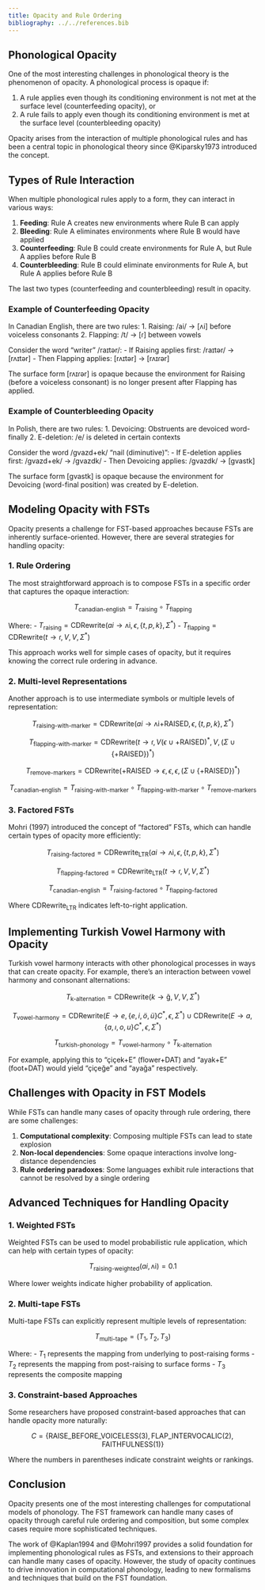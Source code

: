 ```yaml
---
title: Opacity and Rule Ordering
bibliography: ../../references.bib
---
```


## Phonological Opacity

One of the most interesting challenges in phonological theory is the phenomenon of opacity. A phonological process is opaque if:

1. A rule applies even though its conditioning environment is not met at the surface level (counterfeeding opacity), or
2. A rule fails to apply even though its conditioning environment is met at the surface level (counterbleeding opacity)

Opacity arises from the interaction of multiple phonological rules and has been a central topic in phonological theory since @Kiparsky1973 introduced the concept.

## Types of Rule Interaction

When multiple phonological rules apply to a form, they can interact in various ways:

1. **Feeding**: Rule A creates new environments where Rule B can apply
2. **Bleeding**: Rule A eliminates environments where Rule B would have applied
3. **Counterfeeding**: Rule B could create environments for Rule A, but Rule A applies before Rule B
4. **Counterbleeding**: Rule B could eliminate environments for Rule A, but Rule A applies before Rule B

The last two types (counterfeeding and counterbleeding) result in opacity.

### Example of Counterfeeding Opacity

In Canadian English, there are two rules:
1. Raising: /ai/ → [ʌi] before voiceless consonants
2. Flapping: /t/ → [ɾ] between vowels

Consider the word "writer" /raɪtər/:
- If Raising applies first: /raɪtər/ → [rʌɪtər]
- Then Flapping applies: [rʌɪtər] → [rʌɪɾər]

The surface form [rʌɪɾər] is opaque because the environment for Raising (before a voiceless consonant) is no longer present after Flapping has applied.

### Example of Counterbleeding Opacity

In Polish, there are two rules:
1. Devoicing: Obstruents are devoiced word-finally
2. E-deletion: /e/ is deleted in certain contexts

Consider the word /gvazd+ek/ "nail (diminutive)":
- If E-deletion applies first: /gvazd+ek/ → /gvazdk/
- Then Devoicing applies: /gvazdk/ → [gvastk]

The surface form [gvastk] is opaque because the environment for Devoicing (word-final position) was created by E-deletion.

## Modeling Opacity with FSTs

Opacity presents a challenge for FST-based approaches because FSTs are inherently surface-oriented. However, there are several strategies for handling opacity:

### 1. Rule Ordering

The most straightforward approach is to compose FSTs in a specific order that captures the opaque interaction:

$$T_{\text{canadian-english}} = T_{\text{raising}} \circ T_{\text{flapping}}$$

Where:
- $T_{\text{raising}} = \text{CDRewrite}(ai \rightarrow \text{ʌi}, \epsilon, \{t, p, k\}, \Sigma^*)$
- $T_{\text{flapping}} = \text{CDRewrite}(t \rightarrow \text{ɾ}, V, V, \Sigma^*)$

This approach works well for simple cases of opacity, but it requires knowing the correct rule ordering in advance.

### 2. Multi-level Representations

Another approach is to use intermediate symbols or multiple levels of representation:

$$T_{\text{raising-with-marker}} = \text{CDRewrite}(ai \rightarrow \text{ʌi+RAISED}, \epsilon, \{t, p, k\}, \Sigma^*)$$

$$T_{\text{flapping-with-marker}} = \text{CDRewrite}(t \rightarrow \text{ɾ}, V(\epsilon \cup \text{+RAISED})^*, V, (\Sigma \cup \{\text{+RAISED}\})^*)$$

$$T_{\text{remove-markers}} = \text{CDRewrite}(\text{+RAISED} \rightarrow \epsilon, \epsilon, \epsilon, (\Sigma \cup \{\text{+RAISED}\})^*)$$

$$T_{\text{canadian-english}} = T_{\text{raising-with-marker}} \circ T_{\text{flapping-with-marker}} \circ T_{\text{remove-markers}}$$

### 3. Factored FSTs

Mohri (1997) introduced the concept of "factored" FSTs, which can handle certain types of opacity more efficiently:

$$T_{\text{raising-factored}} = \text{CDRewrite}_{\text{LTR}}(ai \rightarrow \text{ʌi}, \epsilon, \{t, p, k\}, \Sigma^*)$$

$$T_{\text{flapping-factored}} = \text{CDRewrite}_{\text{LTR}}(t \rightarrow \text{ɾ}, V, V, \Sigma^*)$$

$$T_{\text{canadian-english}} = T_{\text{raising-factored}} \circ T_{\text{flapping-factored}}$$

Where $\text{CDRewrite}_{\text{LTR}}$ indicates left-to-right application.

## Implementing Turkish Vowel Harmony with Opacity

Turkish vowel harmony interacts with other phonological processes in ways that can create opacity. For example, there's an interaction between vowel harmony and consonant alternations:

$$T_{\text{k-alternation}} = \text{CDRewrite}(k \rightarrow \text{ğ}, V, V, \Sigma^*)$$

$$T_{\text{vowel-harmony}} = \text{CDRewrite}(E \rightarrow e, \{e, i, ö, ü\}C^*, \epsilon, \Sigma^*) \cup \text{CDRewrite}(E \rightarrow a, \{a, ı, o, u\}C^*, \epsilon, \Sigma^*)$$

$$T_{\text{turkish-phonology}} = T_{\text{vowel-harmony}} \circ T_{\text{k-alternation}}$$

For example, applying this to "çiçek+E" (flower+DAT) and "ayak+E" (foot+DAT) would yield "çiçeğe" and "ayağa" respectively.

## Challenges with Opacity in FST Models

While FSTs can handle many cases of opacity through rule ordering, there are some challenges:

1. **Computational complexity**: Composing multiple FSTs can lead to state explosion
2. **Non-local dependencies**: Some opaque interactions involve long-distance dependencies
3. **Rule ordering paradoxes**: Some languages exhibit rule interactions that cannot be resolved by a single ordering

## Advanced Techniques for Handling Opacity

### 1. Weighted FSTs

Weighted FSTs can be used to model probabilistic rule application, which can help with certain types of opacity:

$$T_{\text{raising-weighted}}(ai, \text{ʌi}) = 0.1$$

Where lower weights indicate higher probability of application.

### 2. Multi-tape FSTs

Multi-tape FSTs can explicitly represent multiple levels of representation:

$$T_{\text{multi-tape}} = (T_1, T_2, T_3)$$

Where:
- $T_1$ represents the mapping from underlying to post-raising forms
- $T_2$ represents the mapping from post-raising to surface forms
- $T_3$ represents the composite mapping

### 3. Constraint-based Approaches

Some researchers have proposed constraint-based approaches that can handle opacity more naturally:

$$C = \{\text{RAISE\_BEFORE\_VOICELESS}(3), \text{FLAP\_INTERVOCALIC}(2), \text{FAITHFULNESS}(1)\}$$

Where the numbers in parentheses indicate constraint weights or rankings.

## Conclusion

Opacity presents one of the most interesting challenges for computational models of phonology. The FST framework can handle many cases of opacity through careful rule ordering and composition, but some complex cases require more sophisticated techniques.

The work of @Kaplan1994 and @Mohri1997 provides a solid foundation for implementing phonological rules as FSTs, and extensions to their approach can handle many cases of opacity. However, the study of opacity continues to drive innovation in computational phonology, leading to new formalisms and techniques that build on the FST foundation.

